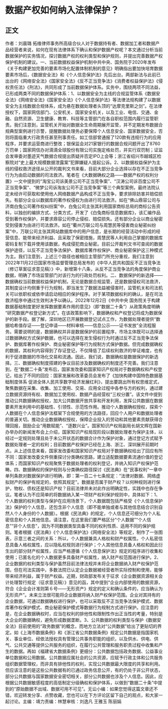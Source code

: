 # 数据产权如何纳入法律保护？
## 正文
作者：刘晨璐 拓维律师事务所高级合伙人对于数据持有者、数据加工者和数据产品经营者来说，如何在现有法律体系下确认和保护数据产权呢？本文通过分析当前数据保护的实务情况，探讨数据产权的权利类型和保护规则，并提出完善数据产权保护机制的建议。一、当前数据权益保护机制中共中央、国务院于2020年发布《关于构建更加完善的要素市场化配置体制机制的意见》明确指出要加快培育数据要素市场后，《数据安全法》和《个人信息保护法》先后出台。两部新法与此前已出台的《网络安全法》《国家安全法》《反不正当竞争法》《消费者权益保护法》《侵权责任法》《刑法》，共同形成了当前数据保护体系。实务中，围绕两项不同法益，已形成两类不同的数据保护体系：1、以数据安全为主线的合规监管体系《数据安全法》《网络安全法》《国家安全法》《个人信息保护法》等法律法规构建了以数据安全为主线数据合规体系，成为悬在数据处理者头顶的“达摩克里斯之剑”。在法律授权下，国家网信部门、公安机关、国家安全机关，以及工业、电信、交通、金融、自然资源、卫生健康、教育、科技等主管部门在各自职权范围内履行监管职责。我们注意到，监管机关开始对数据全生命周期展开监管，并不定期发布数据合规典型案例进行示警，提醒数据处理务必要保障个人信息安全、国家数据安全，否则将面临重大行政责任甚至刑事责任。如工信部曾通报了120款有违规行为的应用程序，并要求运营商进行整改；银保监会对21家银行的数据合规问题开出了8760万罚单；国家网信办对滴滴全球股份有限公司实施定格处罚，并实行双罚制；证监会发审委对墨迹天气数据合规提出质疑并否定IPO上会等；浙江省绍兴市越城区检察院对“史上最大规模数据泄露案”犯罪嫌疑人提起公诉。2、以数据权益保护为主线的侵权救济途径从公开的裁判文书来看，目前大部分企业选择以存在不正当竞争行为为由启动数据的司法救济。笔者在《大数据确权之路——数据产权的权利分置》一文中提到的“淘宝公司诉美景公司不正当竞争案”、“汉涛公司诉百度公司不正当竞争案”、“微梦公司诉淘友公司不正当竞争案”等三个典型案例，最终法院认定未经许可获取和使用他人网络数据产品构成不正当竞争，要求排除妨害并赔偿损失。有部分企业以数据库的著作权侵权为由进行司法救济。如在“佛山鼎容公司与济南白兔公司著作权纠纷案”中，白兔公司主张其利用国家商标总局的商标公告资料，以独创的编排方式、分类方式，开发了《白兔商标信息数据库》，该汇编作品受到著作权保护，并要求鼎容公司停止侵权、赔偿损失。还有部分企业以商业秘密受到侵害为由进行司法救济。如在“衢州万联公司与周慧民等侵害商业秘密纠纷案”中，万联公司主张其网站数据库中的用户信息，是长期的经营活动中形成的经营信息、能带来经济利益、且采取了保密措施，周慧民等人利用自己掌握的数据库密码复制下载并使用该数据，构成侵犯商业秘密。目前公开裁判文书可查阅的数据保护途径，以反不正当竞争法保护、数据库著作权保护、商业秘密保护这三种模式为主。我们注意到，上述三个路径也被相应主管部门所充分重视，我们注意到2022年11月22日国家市场监督管理总局发布的《中华人民共和国反不正当竞争法（修订草案征求意见稿）》中，新增第十八条，从反不正当竞争法的角度保护商业数据，明确了市场监管部门对该行为的行政处罚权利。二、数据保护的新选择——数据确权当前数据权益保护机制，无论是数据合规监管，还是数据侵权司法救济，其制度设计均侧重于行为规制，即当发生了数据法益被侵害时，监管机关和司法机关可以依职权或依申请启动相应的保护程序。对于某项数据权利的确认，是在司法救济程序中通过生效判决予以确认。2022年12月2日《中共中央 国务院关于构建数据基础制度更好发挥数据要素作用的意见》（即“数据二十条”）从政策角度明确 “研究数据产权登记新方式”。在该政策影响下，数据确权和产权登记将成为数据保护的新手段。据了解，深圳地区已开展数据登记试点工作，为数据处理者提供“数据哈希值存证——登记申请——材料审核——信息公示——证书发放”全流程服务。需要说明的是，数据确权并非是数据保护的前置程序，市场主体既可以选择通过数据确权方式保护数据，也可以选择在发生侵权行为时通过反不正当竞争法保护、数据库著作权保护、商业秘密保护等行为规制方式保护数据。但完成数据确权的数据，其权利内容得到了存证登记，不仅降低了后续权利救济的举证难度，也有利于促进数据的市场化交易和流通。因此，我们说，数据确权是数据保护的新选择。三、数据确权制度搭建的争议目前涉及数据确权的制度还不完善。我们注意到，在“数据二十条”发布后，国家发改委和国家知识产权局对于数据确权和产权登记，给出了不同的回应：国家发展和改革委员会发布了《加快构建中国特色数据基础制度体系 促进全体人民共享数字经济发展红利》，提出要跳出所有权思维定式，聚焦数据在采集、收集、加工使用、交易、应用全过程中各参与方的权利，通过建立数据资源持有权、数据加工使用权、数据产品经营权“三权分置”。该文件中提到推动公共数据确权授权，加大公共数据开放共享和开发利用，发挥公共数据在数据要素开发利用中的基础性、引领性、示范性作用。推动个人数据确权授权，探索个人数据在个人信息保护法框架下合规使用的方法路径，回应个人用户和数据处理者的普遍关切。推动企业数据确权授权，保障企业投入的劳动和其他要素贡献获得合理回报，鼓励企业“用数赋能”、“逐数兴业”。国家知识产权局副局长胡文辉在国新办举办的新闻发布会上介绍，国家知识产权局现阶段以数据处理者为保护主体，以经过一定规则处理且处于未公开状态的数据合计作为保护对象，通过登记方式赋予数据处理者一定的权利；目前数据产权保护已经在上海、浙江、深圳展开前期时点。从上述信息来看，国家发改委和国家知识产权局对于数据确权给出了回应有所不同：国家发改委文件侧重探讨分类确权思路，建立适配数据要素流通价值的登记体系；而国家知识产权局聚焦于数据处理者的权利登记，并纳入知识产权保护范畴。四、数据确权的保护规则与分类确权路径探讨《民法典》在“民事权利”一章中单列条款对数据保护进行明确，即：第一百二十七条规定：“法律对数据、网络虚拟财产的保护有规定的，依照其规定”。数据是否属于财产权？以何种规则进行保护，物权、债权还是知识产权？目前法律并未对此作出明确定性，实践中也存在争议。笔者认为不应简单的将数据纳入某一项财产权利保护规则中，具体如下：1、个人数据的权利类型与保护在应用场景下，个人数据既包括严格受《个人信息保护法》保护的个人信息，还包含非个人信息（即不能单独或者与其他信息结合识别自然人个人身份的个人数据）。根据《民法典》的规定，个人信息还可细分为个人私密信息和个人其他信息。请注意，在这里我们要严格区分“个人数据”“个人信息”“非个人信息”，因为不同数据类型具备不同的权利性质、适用不同的保护规则。笔者根据《民法典》《个人信息保护法》《网络安全法》等规定，制作了一张图表，示意三者之间的关系：所以，个人数据兼具人格权和财产权属性。个人私密信息具备人格权属性，应以隐私权规则进行保护；个人其他信息具备人格权和因此衍生出的部分财产权属性，应当严格遵循《个人信息保护法》规定的程序进行收集和使用；已匿名化的个人数据更多具备财产权属性，纳入财产权范围进行保护。2、企业数据的权利类型与保护虽然目前法律法规并未将企业数据纳入财产权保护范围，但在司法实践中，多数法院已认定企业数据被经营者所实际控制和使用，能够带来经济利益，属于财产权益。近期，财政部发布关于征求《企业数据资源相关会计处理暂行规定（征求意见稿）》意见的函，其中提到“企业内部使用的数据资源，符合《企业会计准则第６号——无形资产》规定的定义和确认条件的，应当确认为无形资产”。未来立法很可能将企业数据将纳入财产权保护范围。企业对其持有的企业数据，可通过数据确权进行保护，也可以采取反不正当竞争法保护模式、数据库著作权保护模式、商业秘密保护模式等数据行为规制方式进行保护。应注意的是，在企业数据确权时，应当在权利的排他性和限制性作出正当性的考量，特别是大企业的数据确权，避免形成数据垄断。3、公共数据的权利类型与保护《数据安全法》目前使用的“政务数据”的概念，而地方立法对“公共数据”给出了更贴切的界定。如《上海市数据条例》和《浙江省公共数据条例》规定公共数据是指国家机关、事业单位、经依法授权具有管理公共事务职能的组织，以及供水、供电、供气、公共交通等提供公共服务的组织，在履行公共管理和服务职责过程中收集和产生的数据。再如《福建省大数据条例》更细分：公共数据包括政务数据、公益事业单位数据和公用数据。公共数据应属社会的公共资源，应赋予行政主体和公共服务组织数据管理权，而非具有排他性的权利，实现公共数据最大限度的共享和利用。但应该注意的是这些公共数据有的已通过政务信息公开，有的仍处于非公开状态，部分公共数据与国家数据安全密切相关，部分公共数据也涉及个人信息。因此，应根据公共数据敏感程度的高低制定分级确权和保护体系，以做到“数据二十条”中提到的“原始数据不出域、数据可用不可见”。无讼小编：如果您觉得这篇文章还不错，欢迎转发分享、点赞收藏，您也可以在下方评论区留下自己的观点，和大家一起讨论。主编：靖力责编：林慧审核：刘逸凡 王雅玉 陈丽娟